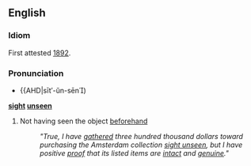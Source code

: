 ==English==
===Idiom===
First attested [[w:1892|1892]].

===Pronunciation===
*{{AHD|sīt′-ŭn-sēn)

{{idiom2}}
'''[[sight]] [[unseen]]'''
#{{idiom}} Not having seen the object [[beforehand]]
#: ''"True, I have [[gather]]ed three hundred thousand dollars toward purchasing the Amsterdam collection [[sight unseen]], but I have positive [[proof]] that its listed items are [[intact]] and [[genuine]]."''
